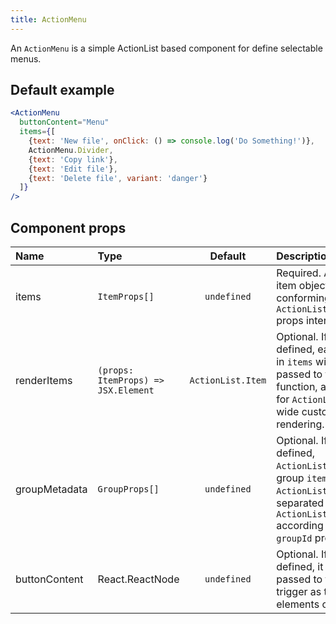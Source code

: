 ```yaml
---
title: ActionMenu
---
```


An `ActionMenu` is a simple ActionList based component for define selectable menus.

## Default example

```jsx live
<ActionMenu
  buttonContent="Menu"
  items={[
    {text: 'New file', onClick: () => console.log('Do Something!')},
    ActionMenu.Divider,
    {text: 'Copy link'},
    {text: 'Edit file'},
    {text: 'Delete file', variant: 'danger'}
  ]}
/>
```

## Component props

| Name          | Type                                |      Default      | Description                                                                                                                                             |
| :------------ | :---------------------------------- | :---------------: | :------------------------------------------------------------------------------------------------------------------------------------------------------ |
| items         | `ItemProps[]`                       |    `undefined`    | Required. A list of item objects conforming to the `ActionList.Item` props interface.                                                                   |
| renderItems   | `(props: ItemProps) => JSX.Element` | `ActionList.Item` | Optional. If defined, each item in `items` will be passed to this function, allowing for `ActionList`-wide custom item rendering.                       |
| groupMetadata | `GroupProps[]`                      |    `undefined`    | Optional. If defined, `ActionList` will group `items` into `ActionList.Group`s separated by `ActionList.Divider` according to their `groupId` property. |
| buttonContent | React.ReactNode                     |    `undefined`    | Optional. If defined, it will be passed to the trigger as the elements child.                                                                           |
